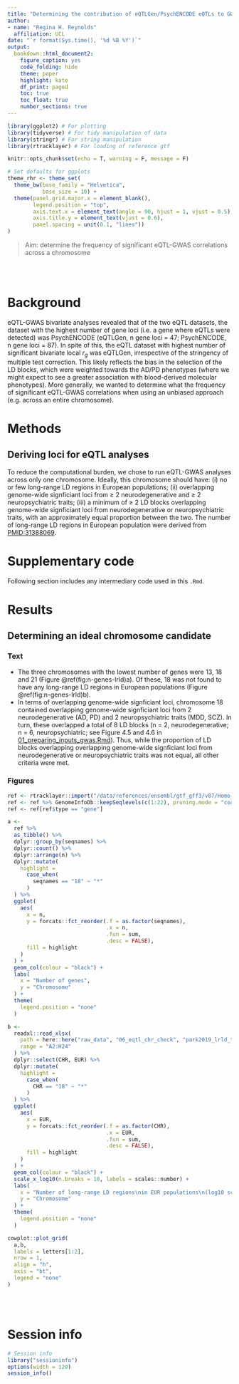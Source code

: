 ```yaml
---
title: "Determining the contribution of eQTLGen/PsychENCODE eQTLs to GWAS traits"
author: 
- name: "Regina H. Reynolds"
  affiliation: UCL
date: "`r format(Sys.time(), '%d %B %Y')`"
output: 
  bookdown::html_document2:
    figure_caption: yes
    code_folding: hide
    theme: paper
    highlight: kate
    df_print: paged
    toc: true
    toc_float: true
    number_sections: true
---
```


```r

library(ggplot2) # For plotting
library(tidyverse) # For tidy manipulation of data
library(stringr) # For string manipulation
library(rtracklayer) # For loading of reference gtf

knitr::opts_chunk$set(echo = T, warning = F, message = F)

# Set defaults for ggplots 
theme_rhr <- theme_set(
  theme_bw(base_family = "Helvetica",
           base_size = 10) + 
  theme(panel.grid.major.x = element_blank(),
        legend.position = "top",
        axis.text.x = element_text(angle = 90, hjust = 1, vjust = 0.5),
        axis.title.y = element_text(vjust = 0.6),
        panel.spacing = unit(0.1, "lines"))
)

```

> Aim: determine the frequency of significant eQTL-GWAS correlations across a chromosome

<br><br>

# Background

eQTL-GWAS bivariate analyses revealed that of the two eQTL datasets, the dataset with the highest number of gene loci (i.e. a gene where eQTLs were detected) was PsychENCODE (eQTLGen, n gene loci = 47; PsychENCODE, n gene loci = 87). In spite of this, the eQTL dataset with highest number of significant bivariate local $r_{g}$ was eQTLGen, irrespective of the stringency of multiple test correction. This likely reflects the bias in the selection of the LD blocks, which were weighted towards the AD/PD phenotypes (where we might expect to see a greater association with blood-derived molecular phenotypes). More generally, we wanted to determine what the frequency of significant eQTL-GWAS correlations when using an unbiased approach (e.g. across an entire chromosome).

# Methods {.tabset}

## Deriving loci for eQTL analyses
To reduce the computational burden, we chose to run eQTL-GWAS analyses across only one chromosome. Ideally, this chromosome should have: (i) no or few long-range LD regions in European populations; (ii) overlapping genome-wide signficiant loci from $\geq$ 2 neurodegenerative and $\geq$ 2 neuropsychiatric traits; (iii) a minimum of $\geq$ 2 LD blocks overlapping genome-wide signficiant loci from neurodegenerative or neuropsychiatric traits, with an approximately equal proportion between the two. The number of long-range LD regions in European population were derived from [PMID:31388069](https://pubmed.ncbi.nlm.nih.gov/31388069/). 

# Supplementary code {.tabset}

Following section includes any intermediary code used in this `.Rmd`.

# Results 

## Determining an ideal chromosome candidate {.tabset}

### Text

- The three chromosomes with the lowest number of genes were 13, 18 and 21 (Figure \@ref(fig:n-genes-lrld)a). Of these, 18 was not found to have any long-range LD regions in European populations (Figure \@ref(fig:n-genes-lrld)b).
- In terms of overlapping genome-wide signficiant loci, chromosome 18 contained overlapping genome-wide signficiant loci from 2 neurodegenerative (AD, PD) and 2 neuropsychiatric traits (MDD, SCZ). In turn, these overlapped a total of 8 LD blocks (n = 2, neurodegenerative; n = 6, neuropsychiatric; see Figure 4.5 and 4.6 in [01_preparing_inputs_gwas.Rmd](https://rhreynolds.github.io/neurodegen-psych-local-corr/01_preparing_inputs_gwas.html)). Thus, while the proportion of LD blocks overlapping overlapping genome-wide signficiant loci from neurodegenerative or neuropsychiatric traits was not equal, all other criteria were met.

### Figures

```r

ref <- rtracklayer::import("/data/references/ensembl/gtf_gff3/v87/Homo_sapiens.GRCh37.87.gtf")
ref <- ref %>% GenomeInfoDb::keepSeqlevels(c(1:22), pruning.mode = "coarse") 
ref <- ref[ref$type == "gene"]

a <- 
  ref %>% 
  as_tibble() %>% 
  dplyr::group_by(seqnames) %>% 
  dplyr::count() %>% 
  dplyr::arrange(n) %>% 
  dplyr::mutate(
    highlight =
      case_when(
        seqnames == "18" ~ "*"
      )
  ) %>% 
  ggplot(
    aes(
      x = n,
      y = forcats::fct_reorder(.f = as.factor(seqnames), 
                               .x = n, 
                               .fun = sum, 
                               .desc = FALSE),
      fill = highlight
    )
  ) +
  geom_col(colour = "black") +
  labs(
    x = "Number of genes",
    y = "Chromosome"
  ) +
  theme(
    legend.position = "none"
  )

b <-
  readxl::read_xlsx(
    path = here::here("raw_data", "06_eqtl_chr_check", "park2019_lrld_table1.xlsx"),
    range = "A2:H24"
  ) %>% 
  dplyr::select(CHR, EUR) %>% 
  dplyr::mutate(
    highlight =
      case_when(
        CHR == "18" ~ "*"
      )
  ) %>%
  ggplot(
    aes(
      x = EUR,
      y = forcats::fct_reorder(.f = as.factor(CHR), 
                               .x = EUR, 
                               .fun = sum, 
                               .desc = FALSE),
      fill = highlight
    )
  ) +
  geom_col(colour = "black") +
  scale_x_log10(n.breaks = 10, labels = scales::number) +
  labs(
    x = "Number of long-range LD regions\nin EUR populations\n(log10 scale)",
    y = "Chromosome"
  ) +
  theme(
    legend.position = "none"
  )

cowplot::plot_grid(
  a,b,
  labels = letters[1:2],
  nrow = 1,
  align = "h",
  axis = "bt",
  legend = "none"
)

```

<br><br>

# Session info

```r
# Session info
library("sessioninfo")
options(width = 120)
session_info()
```
